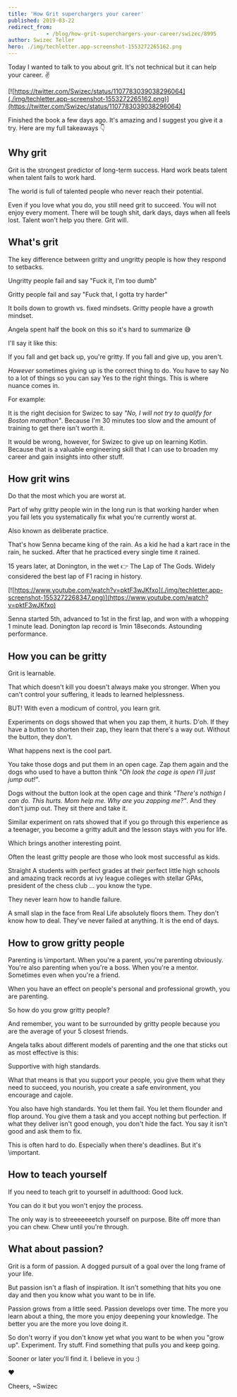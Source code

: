 ```yaml
---
title: 'How Grit superchargers your career'
published: 2019-03-22
redirect_from: 
            - /blog/how-grit-superchargers-your-career/swizec/8995
author: Swizec Teller
hero: ./img/techletter.app-screenshot-1553272265162.png
---
```

Today I wanted to talk to you about grit. It's not technical but it can help your career. ✌️



[![https://twitter.com/Swizec/status/1107783039038296064](./img/techletter.app-screenshot-1553272265162.png)](https://twitter.com/Swizec/status/1107783039038296064)



Finished the book a few days ago. It's amazing and I suggest you give it a try. Here are my full takeaways 👇



## Why grit



Grit is the strongest predictor of long-term success. Hard work beats talent when talent fails to work hard.



The world is full of talented people who never reach their potential.



Even if you love what you do, you still need grit to succeed. You will not enjoy every moment. There will be tough shit, dark days, days when all feels lost. Talent won't help you there. Grit will.



## What's grit



The key difference between gritty and ungritty people is how they respond to setbacks.



Ungritty people fail and say "Fuck it, I'm too dumb"



Gritty people fail and say "Fuck that, I gotta try harder"



It boils down to growth vs. fixed mindsets. Gritty people have a growth mindset.



Angela spent half the book on this so it's hard to summarize 😅



I'll say it like this:



If you fall and get back up, you're gritty. If you fall and give up, you aren't.



_However_ sometimes giving up is the correct thing to do. You have to say No to a lot of things so you can say Yes to the right things. This is where nuance comes in.



For example:



It is the right decision for Swizec to say _"No, I will not try to qualify for Boston marathon"_. Because I'm 30 minutes too slow and the amount of training to get there isn't worth it.



It would be wrong, however, for Swizec to give up on learning Kotlin. Because that is a valuable engineering skill that I can use to broaden my career and gain insights into other stuff.



## How grit wins



Do that the most which you are worst at.



Part of why gritty people win in the long run is that working harder when you fail lets you systematically fix what you're currently worst at.



Also known as deliberate practice.



That's how Senna became king of the rain. As a kid he had a kart race in the rain, he sucked. After that he practiced every single time it rained.



15 years later, at Donington, in the wet 👉 The Lap of The Gods. Widely considered the best lap of F1 racing in history.



[![https://www.youtube.com/watch?v=pktF3wJKfxo](./img/techletter.app-screenshot-1553272268347.png)](https://www.youtube.com/watch?v=pktF3wJKfxo)



Senna started 5th, advanced to 1st in the first lap, and won with a whopping 1 minute lead. Donington lap record is 1min 18seconds. Astounding performance.



## How you can be gritty



Grit is learnable.



That which doesn't kill you doesn't always make you stronger. When you can't control your suffering, it leads to learned helplessness.



BUT! With even a modicum of control, you learn grit.



Experiments on dogs showed that when you zap them, it hurts. D'oh. If they have a button to shorten their zap, they learn that there's a way out. Without the button, they don't.



What happens next is the cool part.



You take those dogs and put them in an open cage. Zap them again and the dogs who used to have a button think _"Oh look the cage is open I'll just jump out!"_.



Dogs without the button look at the open cage and think _"There's nothign I can do. This hurts. Mom help me. Why are you zapping me?"_. And they don't jump out. They sit there and take it.



Similar experiment on rats showed that if you go through this experience as a teenager, you become a gritty adult and the lesson stays with you for life.



Which brings another interesting point.



Often the least gritty people are those who look most successful as kids.



Straight A students with perfect grades at their perfect little high schools and amazing track records at ivy league colleges with stellar GPAs, president of the chess club … you know the type.



They never learn how to handle failure.



A small slap in the face from Real Life absolutely floors them. They don't know how to deal. They've never failed at anything. It is the end of days.



## How to grow gritty people



Parenting is \\important. When you're a parent, you're parenting obviously. You're also parenting when you're a boss. When you're a mentor. Sometimes even when you're a friend.



When you have an effect on people's personal and professional growth, you are parenting.



So how do you grow gritty people?



And remember, you want to be surrounded by gritty people because you are the average of your 5 closest friends.



Angela talks about different models of parenting and the one that sticks out as most effective is this:



Supportive with high standards.



What that means is that you support your people, you give them what they need to succeed, you nourish, you create a safe environment, you encourage and cajole.



You also have high standards. You let them fail. You let them flounder and flop around. You give them a task and you accept nothing but perfection. If what they deliver isn't good enough, you don't hide the fact. You say it isn't good and ask them to fix.



This is often hard to do. Especially when there's deadlines. But it's \\important.



## How to teach yourself



If you need to teach grit to yourself in adulthood: Good luck.



You can do it but you won't enjoy the process.



The only way is to streeeeeeetch yourself on purpose. Bite off more than you can chew. Chew until you're through.



## What about passion?



Grit is a form of passion. A dogged pursuit of a goal over the long frame of your life.



But passion isn't a flash of inspiration. It isn't something that hits you one day and then you know what you want to be in life.



Passion grows from a little seed. Passion develops over time. The more you learn about a thing, the more you enjoy deepening your knowledge. The better you are the more you love doing it.



So don't worry if you don't know yet what you want to be when you "grow up". Experiment. Try stuff. Find something that pulls you and keep going.



Sooner or later you'll find it. I believe in you :)



❤️



Cheers, ~Swizec